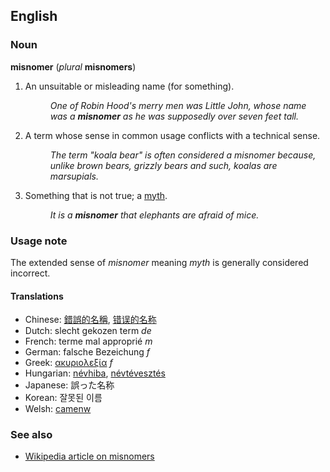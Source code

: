==English==
=== Noun ===
'''misnomer''' (''plural'' '''misnomers''')

#An unsuitable or misleading name (for something).
#:''One of Robin Hood's merry men was Little John, whose name was a '''misnomer''' as he was supposedly over seven feet tall.''
# {{wjargon}} A term whose sense in common usage conflicts with a technical sense.
#: ''The term "koala bear" is often considered a misnomer because, unlike brown bears, grizzly bears and such, koalas are marsupials.''
# Something that is not true; a [[myth]].
#:''It is a '''misnomer''' that elephants are afraid of mice.''

===Usage note===
The extended sense of ''misnomer'' meaning ''myth'' is generally considered incorrect.

====Translations====
*Chinese: [[錯誤的名稱]], [[错误的名称]]
*Dutch: slecht gekozen term ''de''
*French: terme mal approprié ''m''
*German: falsche Bezeichung ''f''
*Greek: [[ακυριολεξία]] ''f''
*Hungarian: [[névhiba]], [[névtévesztés]]
*Japanese: 誤った名称
*Korean: 잘못된 이름
*Welsh: [[camenw]]

===See also===
*[[w:misnomer|Wikipedia article on misnomers]]